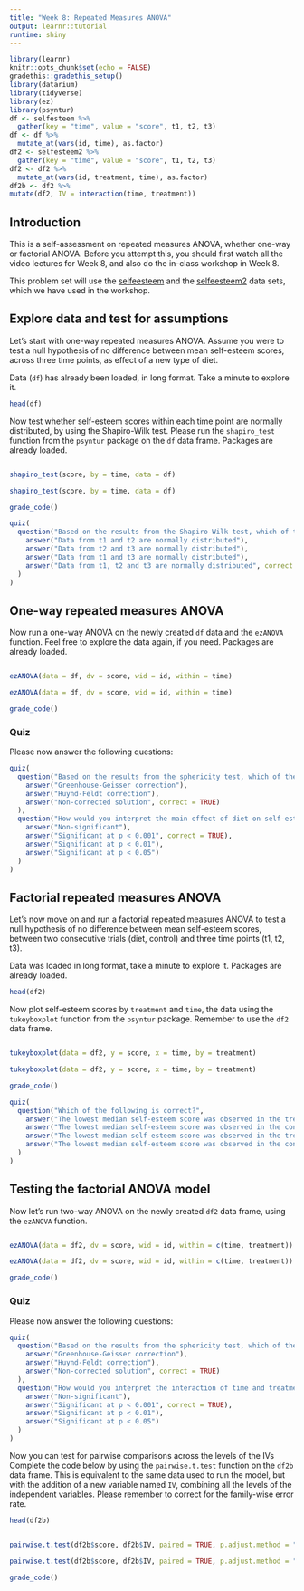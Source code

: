 ```yaml
---
title: "Week 8: Repeated Measures ANOVA"
output: learnr::tutorial
runtime: shiny
---
```


```r
library(learnr)
knitr::opts_chunk$set(echo = FALSE)
gradethis::gradethis_setup()
library(datarium)
library(tidyverse)
library(ez)
library(psyntur)
df <- selfesteem %>%
  gather(key = "time", value = "score", t1, t2, t3)
df <- df %>% 
  mutate_at(vars(id, time), as.factor)
df2 <- selfesteem2 %>%
  gather(key = "time", value = "score", t1, t2, t3)
df2 <- df2 %>% 
  mutate_at(vars(id, treatment, time), as.factor)
df2b <- df2 %>% 
mutate(df2, IV = interaction(time, treatment))
```

## Introduction

This is a self-assessment on repeated measures ANOVA, whether one-way or factorial ANOVA. Before you attempt this, you should first watch all the video lectures for Week 8, and also do the in-class workshop in Week 8.

This problem set will use the [selfeesteem](https://rdrr.io/cran/datarium/man/selfesteem.html) and the [selfeesteem2](https://rdrr.io/cran/datarium/man/selfesteem2.html) data sets, which we have used in the workshop.


## Explore data and test for assumptions

Let's start with one-way repeated measures ANOVA. Assume you were to test a null hypothesis of no difference between mean self-esteem scores, across three time points, as effect of a new type of diet.

Data (```df```) has already been loaded, in long format. Take a minute to explore it.

```r
head(df)
```

Now test whether self-esteem scores within each time point are normally distributed, by using the Shapiro-Wilk test. Please run the ```shapiro_test``` function from the ```psyntur``` package on the ```df``` data frame. Packages are already loaded.

```r

```

```r
shapiro_test(score, by = time, data = df)
```

```r
shapiro_test(score, by = time, data = df)
```
 
```r
grade_code()
```

```r
quiz(
  question("Based on the results from the Shapiro-Wilk test, which of the following is true?",
    answer("Data from t1 and t2 are normally distributed"),
    answer("Data from t2 and t3 are normally distributed"),
    answer("Data from t1 and t3 are normally distributed"),
    answer("Data from t1, t2 and t3 are normally distributed", correct = TRUE)
  )
)
```


## One-way repeated measures ANOVA

Now run a one-way ANOVA on the newly created ```df``` data and the ```ezANOVA``` function. Feel free to explore the data again, if you need. Packages are already loaded.

```r

```

```r
ezANOVA(data = df, dv = score, wid = id, within = time)
```

```r
ezANOVA(data = df, dv = score, wid = id, within = time)
```
 
```r
grade_code()
```


### Quiz

Please now answer the following questions:

```r
quiz(
  question("Based on the results from the sphericity test, which of the following outputs would be best to interpret?",
    answer("Greenhouse-Geisser correction"),
    answer("Huynd-Feldt correction"),
    answer("Non-corrected solution", correct = TRUE)
  ),
  question("How would you interpret the main effect of diet on self-esteem?",
    answer("Non-significant"),
    answer("Significant at p < 0.001", correct = TRUE),
    answer("Significant at p < 0.01"),
    answer("Significant at p < 0.05")
  )
)
```


## Factorial repeated measures ANOVA

Let's now move on and run a factorial repeated measures ANOVA to test a null hypothesis of no difference between mean self-esteem scores, between two consecutive trials (diet, control) and three time points (t1, t2, t3).

Data was loaded in long format, take a minute to explore it. Packages are already loaded.

```r
head(df2)
```

Now plot self-esteem scores by ```treatment``` and ```time```, the data using the ```tukeyboxplot``` function from the ```psyntur``` package. Remember to use the ```df2``` data frame. 

```r

```

```r
tukeyboxplot(data = df2, y = score, x = time, by = treatment)
```

```r
tukeyboxplot(data = df2, y = score, x = time, by = treatment)
```
 
```r
grade_code()
```

```r
quiz(
  question("Which of the following is correct?",
    answer("The lowest median self-esteem score was observed in the treatment group, t1"),
    answer("The lowest median self-esteem score was observed in the control group, t1"),
    answer("The lowest median self-esteem score was observed in the treatment group, t3"),
    answer("The lowest median self-esteem score was observed in the control group, t3", correct = TRUE)
  )
)
```


## Testing the factorial ANOVA model

Now let's run two-way ANOVA on the newly created ```df2``` data frame, using the ```ezANOVA``` function.

```r

```

```r
ezANOVA(data = df2, dv = score, wid = id, within = c(time, treatment))
```

```r
ezANOVA(data = df2, dv = score, wid = id, within = c(time, treatment))
```
 
```r
grade_code()
```


### Quiz

Please now answer the following questions:

```r
quiz(
  question("Based on the results from the sphericity test, which of the following outputs would be most appropriate to use, to interpret the interaction?",
    answer("Greenhouse-Geisser correction"),
    answer("Huynd-Feldt correction"),
    answer("Non-corrected solution", correct = TRUE)
  ),
  question("How would you interpret the interaction of time and treatment on self-esteem?",
    answer("Non-significant"),
    answer("Significant at p < 0.001", correct = TRUE),
    answer("Significant at p < 0.01"),
    answer("Significant at p < 0.05")
  )
)
```

Now you can test for pairwise comparisons across the levels of the IVs Complete the code below by using the ```pairwise.t.test``` function on the ```df2b``` data frame. This is equivalent to the same data used to run the model, but with the addition of a new variable named ```IV```, combining all the levels of the independent variables. Please remember to correct for the family-wise error rate. 

```r
head(df2b)
```

```r

```

```r
pairwise.t.test(df2b$score, df2b$IV, paired = TRUE, p.adjust.method = "bonferroni")
```

```r
pairwise.t.test(df2b$score, df2b$IV, paired = TRUE, p.adjust.method = "bonferroni")
```
 
```r
grade_code()
```
